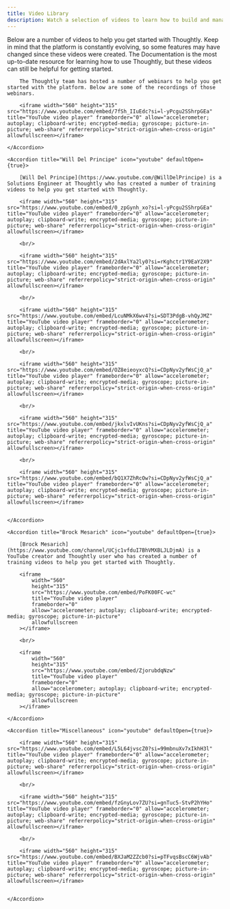 ```yaml
---
title: Video Library
description: Watch a selection of videos to learn how to build and manage your Voice Agents
---
```


Below are a number of videos to help you get started with Thoughtly. Keep in mind that the platform is constantly evolving, so some features may have changed since these videos were created. The Documentation is the most up-to-date resource for learning how to use Thoughtly, but these videos can still be helpful for getting started.

<AccordionGroup>
	<Accordion title="Thoughtly Webinars" icon="youtube" defaultOpen={true}>

		The Thoughtly team has hosted a number of webinars to help you get started with the platform. Below are some of the recordings of those webinars.

		<iframe width="560" height="315" src="https://www.youtube.com/embed/7fSh_IIuEdc?si=l-yPcgu2SShrpGEa" title="YouTube video player" frameborder="0" allow="accelerometer; autoplay; clipboard-write; encrypted-media; gyroscope; picture-in-picture; web-share" referrerpolicy="strict-origin-when-cross-origin" allowfullscreen></iframe>

	</Accordion>

	<Accordion title="Will Del Principe" icon="youtube" defaultOpen={true}>
	
		[Will Del Principe](https://www.youtube.com/@WillDelPrincipe) is a Solutions Engineer at Thoughtly who has created a number of training videos to help you get started with Thoughtly.

		<iframe width="560" height="315" src="https://www.youtube.com/embed/0_zpGynh_xo?si=l-yPcgu2SShrpGEa" title="YouTube video player" frameborder="0" allow="accelerometer; autoplay; clipboard-write; encrypted-media; gyroscope; picture-in-picture; web-share" referrerpolicy="strict-origin-when-cross-origin" allowfullscreen></iframe>

		<br/>

		<iframe width="560" height="315" src="https://www.youtube.com/embed/2dAxlYa2ly0?si=rKghctr1Y9EaY2X9" title="YouTube video player" frameborder="0" allow="accelerometer; autoplay; clipboard-write; encrypted-media; gyroscope; picture-in-picture; web-share" referrerpolicy="strict-origin-when-cross-origin" allowfullscreen></iframe>

		<br/>

		<iframe width="560" height="315" src="https://www.youtube.com/embed/LcuNMkX6wv4?si=SDT3PdgB-vhQyJMZ" title="YouTube video player" frameborder="0" allow="accelerometer; autoplay; clipboard-write; encrypted-media; gyroscope; picture-in-picture; web-share" referrerpolicy="strict-origin-when-cross-origin" allowfullscreen></iframe>

		<br/>

		<iframe width="560" height="315" src="https://www.youtube.com/embed/OZ8eieoyxcQ?si=CDpNyv2yfWsCjQ_a" title="YouTube video player" frameborder="0" allow="accelerometer; autoplay; clipboard-write; encrypted-media; gyroscope; picture-in-picture; web-share" referrerpolicy="strict-origin-when-cross-origin" allowfullscreen></iframe>

		<br/>

		<iframe width="560" height="315" src="https://www.youtube.com/embed/jkxlvIvUKns?si=CDpNyv2yfWsCjQ_a" title="YouTube video player" frameborder="0" allow="accelerometer; autoplay; clipboard-write; encrypted-media; gyroscope; picture-in-picture; web-share" referrerpolicy="strict-origin-when-cross-origin" allowfullscreen></iframe>

		<br/>

		<iframe width="560" height="315" src="https://www.youtube.com/embed/bQ1X7ZhRcOw?si=CDpNyv2yfWsCjQ_a" title="YouTube video player" frameborder="0" allow="accelerometer; autoplay; clipboard-write; encrypted-media; gyroscope; picture-in-picture; web-share" referrerpolicy="strict-origin-when-cross-origin" allowfullscreen></iframe>


	</Accordion>

	<Accordion title="Brock Mesarich" icon="youtube" defaultOpen={true}>
	
		[Brock Mesarich](https://www.youtube.com/channel/UCjc1vfduI7BhVMXBLJLDjmA) is a YouTube creator and Thoughtly user who has created a number of training videos to help you get started with Thoughtly.

		<iframe
			width="560"
			height="315"
			src="https://www.youtube.com/embed/PoFK00FC-wc"
			title="YouTube video player"
			frameborder="0"
			allow="accelerometer; autoplay; clipboard-write; encrypted-media; gyroscope; picture-in-picture"
			allowfullscreen
		></iframe>

		<br/>

		<iframe
			width="560"
			height="315"
			src="https://www.youtube.com/embed/ZjorubdqNzw"
			title="YouTube video player"
			frameborder="0"
			allow="accelerometer; autoplay; clipboard-write; encrypted-media; gyroscope; picture-in-picture"
			allowfullscreen
		></iframe>

	</Accordion>

	<Accordion title="Miscellaneous" icon="youtube" defaultOpen={true}>

		<iframe width="560" height="315" src="https://www.youtube.com/embed/L5L64jvscZ0?si=99mbnuXv7xIkhH3l" title="YouTube video player" frameborder="0" allow="accelerometer; autoplay; clipboard-write; encrypted-media; gyroscope; picture-in-picture; web-share" referrerpolicy="strict-origin-when-cross-origin" allowfullscreen></iframe>

		<br/>

		<iframe width="560" height="315" src="https://www.youtube.com/embed/fzGnyLov7ZU?si=gnTuc5-StvP2hYHo" title="YouTube video player" frameborder="0" allow="accelerometer; autoplay; clipboard-write; encrypted-media; gyroscope; picture-in-picture; web-share" referrerpolicy="strict-origin-when-cross-origin" allowfullscreen></iframe>

		<br/>

		<iframe width="560" height="315" src="https://www.youtube.com/embed/BXJaM2ZZcb0?si=pTFvqsBscC6WjvAb" title="YouTube video player" frameborder="0" allow="accelerometer; autoplay; clipboard-write; encrypted-media; gyroscope; picture-in-picture; web-share" referrerpolicy="strict-origin-when-cross-origin" allowfullscreen></iframe>


	</Accordion>
</AccordionGroup>
